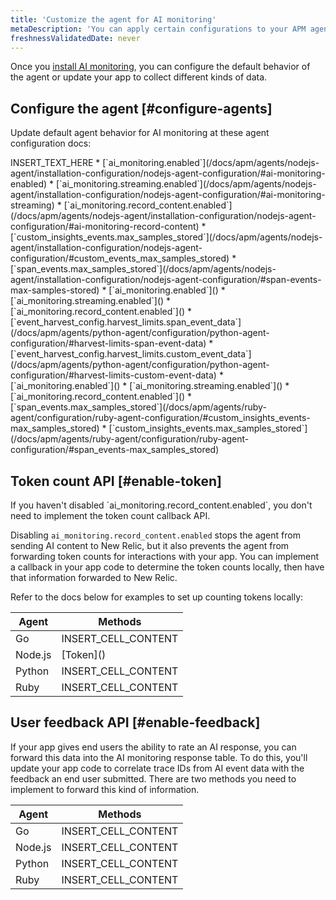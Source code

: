 ```yaml
---
title: 'Customize the agent for AI monitoring'
metaDescription: 'You can apply certain configurations to your APM agents to change how your AI data appears in New Relic.'
freshnessValidatedDate: never
---
```


Once you [install AI monitoring](/install/ai-monitoring), you can configure the default behavior of the agent or update your app to collect different kinds of data. 

## Configure the agent [#configure-agents]

Update default agent behavior for AI monitoring at these agent configuration docs: 

<CollapserGroup>
    <Collapser
        id="go-config"
        title="Go configurations"
    >
        INSERT_TEXT_HERE
    </Collapser>
    <Collapser
        id="nodejs-config"
        title="Node.js configurations"
    >
        * [`ai_monitoring.enabled`](/docs/apm/agents/nodejs-agent/installation-configuration/nodejs-agent-configuration/#ai-monitoring-enabled)
        * [`ai_monitoring.streaming.enabled`](/docs/apm/agents/nodejs-agent/installation-configuration/nodejs-agent-configuration/#ai-monitoring-streaming)
        * [`ai_monitoring.record_content.enabled`](/docs/apm/agents/nodejs-agent/installation-configuration/nodejs-agent-configuration/#ai-monitoring-record-content)
        * [`custom_insights_events.max_samples_stored`](/docs/apm/agents/nodejs-agent/installation-configuration/nodejs-agent-configuration/#custom_events_max_samples_stored)
        * [`span_events.max_samples_stored`](/docs/apm/agents/nodejs-agent/installation-configuration/nodejs-agent-configuration/#span-events-max-samples-stored)  
    </Collapser>
    <Collapser
        id="python-config"
        title="Python configurations"
    >
        * [`ai_monitoring.enabled`]()
        * [`ai_monitoring.streaming.enabled`]()
        * [`ai_monitoring.record_content.enabled`]()
        * [`event_harvest_config.harvest_limits.span_event_data`](/docs/apm/agents/python-agent/configuration/python-agent-configuration/#harvest-limits-span-event-data)
        * [`event_harvest_config.harvest_limits.custom_event_data`](/docs/apm/agents/python-agent/configuration/python-agent-configuration/#harvest-limits-custom-event-data) 
    </Collapser>
    <Collapser
        id="ruby-config"
        title="Ruby configurations"
    >
    * [`ai_monitoring.enabled`]()
    * [`ai_monitoring.streaming.enabled`]()
    * [`ai_monitoring.record_content.enabled`]()
    * [`span_events.max_samples_stored`](/docs/apm/agents/ruby-agent/configuration/ruby-agent-configuration/#custom_insights_events-max_samples_stored)
    * [`custom_insights_events.max_samples_stored`](/docs/apm/agents/ruby-agent/configuration/ruby-agent-configuration/#span_events-max_samples_stored)
    </Collapser>
</CollapserGroup>


## Token count API [#enable-token]

<Callout variant="tip">
If you haven't disabled `ai_monitoring.record_content.enabled`, you don't need to implement the token count callback API.
</Callout>

Disabling `ai_monitoring.record_content.enabled` stops the agent from sending AI content to New Relic, but it also prevents the agent from forwarding token counts for interactions with your app. You can implement a callback in your app code to determine the token counts locally, then have that information forwarded to New Relic.

Refer to the docs below for examples to set up counting tokens locally:

<table>
    <thead>
        <tr>
            <th>
                Agent
            </th>
            <th>
                Methods
            </th>
        </tr>
    </thead>
    <tbody>
        <tr>
            <td>
                Go
            </td>
            <td>
                INSERT_CELL_CONTENT
            </td>
        </tr>
        <tr>
            <td>
                Node.js
            </td>
            <td>
                [Token]()
            </td>
        </tr>
        <tr>
            <td>
                Python
            </td>
            <td>
                INSERT_CELL_CONTENT
            </td>
        </tr>
        <tr>
            <td>
                Ruby
            </td>
            <td>
                INSERT_CELL_CONTENT
            </td>
        </tr>
    </tbody>
</table>

## User feedback API [#enable-feedback]

If your app gives end users the ability to rate an AI response, you can forward this data into the AI monitoring response table. To do this, you'll update your app code to correlate trace IDs from AI event data with the feedback an end user submitted. There are two methods you need to implement to forward this kind of information.

<table>
    <thead>
        <tr>
            <th>
                Agent
            </th>
            <th>
                Methods
            </th>
        </tr>
    </thead>
    <tbody>
        <tr>
            <td>
                Go
            </td>
            <td>
                INSERT_CELL_CONTENT
            </td>
        </tr>
        <tr>
            <td>
                Node.js
            </td>
            <td>
                INSERT_CELL_CONTENT
            </td>
        </tr>
        <tr>
            <td>
                Python
            </td>
            <td>
                INSERT_CELL_CONTENT
            </td>
        </tr>
        <tr>
            <td>
                Ruby
            </td>
            <td>
                INSERT_CELL_CONTENT
            </td>
        </tr>
    </tbody>
</table>